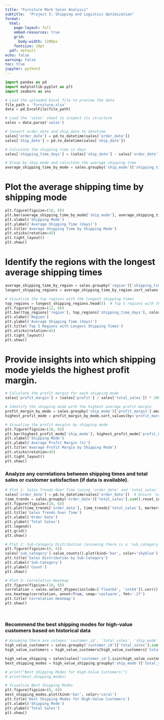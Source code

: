 ---
title: "Furniture Mark Sales Analysis"
subtitle:  "Project 5: Shipping and Logistics Optimization"
format:
  html:
    page-layout: full
    embed-resources: true
    grid:
      body-width: 1200px
    fontsize: 10pt
  pdf: default
echo: false
warning: false
toc: true
jupyter: python3
---
```{python}
import pandas as pd
import matplotlib.pyplot as plt
import seaborn as sns

# Load the uploaded Excel file to preview the data
file_path = 'furniture.xlsx'
data = pd.ExcelFile(file_path)

# Load the 'sales' sheet to inspect its structure
sales = data.parse('sales')

# Convert order_date and ship_date to datetime
sales['order_date'] = pd.to_datetime(sales['order_date'])
sales['ship_date'] = pd.to_datetime(sales['ship_date'])

# Calculate the shipping time in days
sales['shipping_time_days'] = (sales['ship_date'] - sales['order_date']).dt.days

# Group by ship_mode and calculate the average shipping time
average_shipping_time_by_mode = sales.groupby('ship_mode')['shipping_time_days'].mean().reset_index()
```

# Plot the average shipping time by shipping mode

```{python}
plt.figure(figsize=(10, 6))
plt.bar(average_shipping_time_by_mode['ship_mode'], average_shipping_time_by_mode['shipping_time_days'], color='skyblue')
plt.xlabel('Shipping Mode')
plt.ylabel('Average Shipping Time (days)')
plt.title('Average Shipping Time by Shipping Mode')
plt.xticks(rotation=45)
plt.tight_layout()
plt.show()
```
# Identify the regions with the longest average shipping times

```{python}
average_shipping_time_by_region = sales.groupby('region')['shipping_time_days'].mean().reset_index()
longest_shipping_regions = average_shipping_time_by_region.sort_values(by='shipping_time_days', ascending=False)

# Visualize the top regions with the longest shipping times
top_regions = longest_shipping_regions.head(5)  # Top 5 regions with the longest shipping times
plt.figure(figsize=(12, 8))
plt.bar(top_regions['region'], top_regions['shipping_time_days'], color='red')
plt.xlabel('Region')
plt.ylabel('Average Shipping Time (days)')
plt.title('Top 5 Regions with Longest Shipping Times')
plt.xticks(rotation=45)
plt.tight_layout()
plt.show()
```
# Provide insights into which shipping mode yields the highest profit margin.

```{python}
# Calculate the profit margin for each shipping mode
sales['profit_margin'] = (sales['profit'] / sales['total_sales']) * 100

# Identify the shipping mode with the highest average profit margin
profit_margin_by_mode = sales.groupby('ship_mode')['profit_margin'].mean().reset_index()
highest_profit_mode = profit_margin_by_mode.sort_values(by='profit_margin', ascending=False)

# Visualize the profit margins by shipping mode
plt.figure(figsize=(10, 6))
plt.bar(highest_profit_mode['ship_mode'], highest_profit_mode['profit_margin'], color='green')
plt.xlabel('Shipping Mode')
plt.ylabel('Average Profit Margin (%)')
plt.title('Average Profit Margin by Shipping Mode')
plt.xticks(rotation=45)
plt.tight_layout()
plt.show()
```

###  Analyze any correlations between shipping times and total sales or customer satisfaction (if data  is available).

```{python}
# Plot 1: Sales Trends Over Time (using 'order_date' and 'total_sales' column)
sales['order_date'] = pd.to_datetime(sales['order_date'])  # Ensure 'order_date' column is datetime
time_trends = sales.groupby('order_date')['total_sales'].sum().reset_index()
plt.figure(figsize=(10, 6))
plt.plot(time_trends['order_date'], time_trends['total_sales'], marker='o', label='Total Sales')
plt.title('Sales Trends Over Time')
plt.xlabel('Order Date')
plt.ylabel('Total Sales')
plt.legend()
plt.grid()
plt.show()

# Plot 2: Sub-Category Distribution (assuming there is a 'sub_category' column)
plt.figure(figsize=(8, 6))
sales['sub_category'].value_counts().plot(kind='bar', color='skyblue')
plt.title('Sales Distribution by Sub-Category')
plt.xlabel('Sub-Category')
plt.ylabel('Count')
plt.show()

# Plot 3: Correlation Heatmap
plt.figure(figsize=(10, 8))
correlation = sales.select_dtypes(include=['float64', 'int64']).corr()
sns.heatmap(correlation, annot=True, cmap='coolwarm', fmt='.2f')
plt.title('Correlation Heatmap')
plt.show()




```

###  Recommend the best shipping modes for high-value customers based on historical data

```{python}
# Assuming there are columns 'customer_id', 'total_sales', 'ship_mode'
high_value_customers = sales.groupby('customer_id')['total_sales'].sum().reset_index()
high_value_customers = high_value_customers[high_value_customers['total_sales'] > high_value_customers['total_sales'].quantile(0.75)]

high_value_shipping = sales[sales['customer_id'].isin(high_value_customers['customer_id'])]
best_shipping_modes = high_value_shipping.groupby('ship_mode')['total_sales'].sum().sort_values(ascending=False)

# print("Best Shipping Modes for High-Value Customers:")
# print(best_shipping_modes)

# Visualize Best Shipping Modes
plt.figure(figsize=(8, 6))
best_shipping_modes.plot(kind='bar', color='coral')
plt.title('Best Shipping Modes for High-Value Customers')
plt.xlabel('Shipping Mode')
plt.ylabel('Total Sales')
plt.show()




```